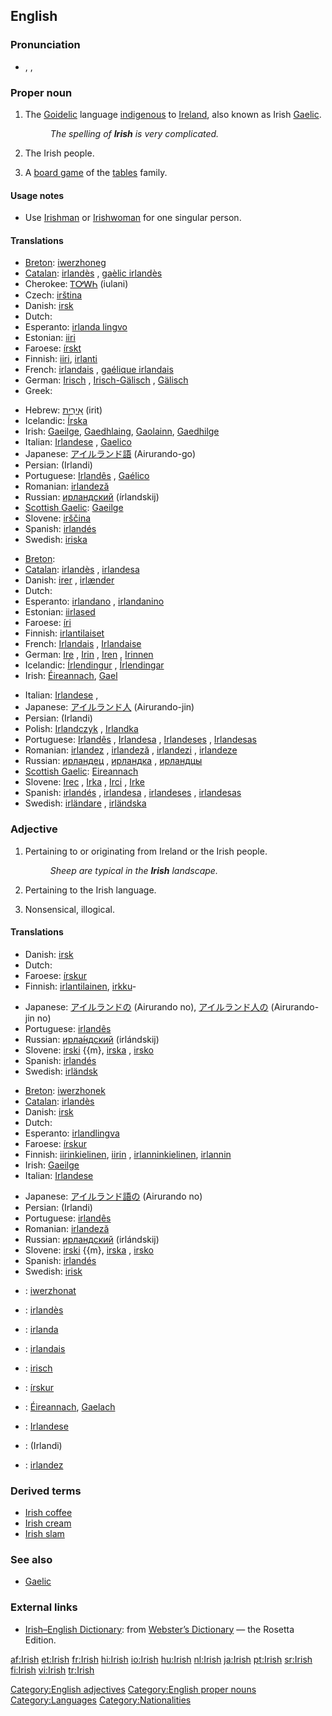 {{rfc|most translations in ‘people collectively’ only mention one person}}
{{wikipedia}}
{{interwiktionary|code=ga}}
==English==

===Pronunciation===
* {{enPR|ī'rĭsh}}, {{IPA|/ˈaɪrɪʃ/}}, {{SAMPA|/"aIrIS/}}

===Proper noun===
{{en-proper noun}}

# The [[Goidelic]] language [[indigenous]] to [[Ireland]], also known as Irish [[Gaelic]].
#: ''The spelling of '''Irish''' is very complicated.''
# {{italbrac|collectively as a plural}} The Irish people.
# A [[board game]] of the [[tables]] family.

====Usage notes====
* Use [[Irishman]] or [[Irishwoman]] for one singular person.

====Translations====
{{trans-top|the language}}
*[[Breton]]: [[iwerzhoneg]] {{m}}
*[[Catalan]]: [[irlandès]] {{m}}, [[gaèlic irlandès]] {{m}}
*Cherokee: [[ᎢᎤᎳᏂ]] (iulani)
*Czech: [[irština]] {{f}}
*Danish: [[irsk]]
*Dutch: {{t+|nl|Iers|n}}
*Esperanto: [[irlanda lingvo]]
*Estonian: [[iiri]]
*Faroese: [[írskt]] {{n}}
*Finnish: [[iiri]], [[irlanti]]
*French: [[irlandais]] {{m}}, [[gaélique irlandais]] {{m}}
*German: [[Irisch]] {{n}}, [[Irisch-Gälisch]] {{n}}, [[Gälisch]] {{n}}
*Greek: {{t+|el|ιρλανδικά|n|p|tr=irlandiká}}
{{trans-mid}}
*Hebrew: [[אירית|אִירִית]] (irit)
*Icelandic: [[Írska]]
*Irish: [[Gaeilge]], [[Gaedhlaing]], [[Gaolainn]], [[Gaedhilge]]
*Italian: [[Irlandese]] {{m}}, [[Gaelico]] {{m}}
*Japanese: [[アイルランド語]] (Airurando-go)
*Persian: {{FAchar|[[ایرلندی]]}} (Irlandi)
*Portuguese: [[Irlandês]] {{m}}, [[Gaélico]] {{m}}
*Romanian: [[irlandeză]] {{f}}
*Russian: [[ирландский]] (írlandskij) {{m}}
*[[Scottish Gaelic]]: [[Gaeilge]] {{f}}
*Slovene: [[irščina]] {{f}}
*Spanish: [[irlandés]] {{m}}
*Swedish: [[iriska]] {{c}}
{{trans-bottom}}

{{trans-top|the people}}
*[[Breton]]: {{t|br|Iwerzhoniz|p|xs=Breton}}
*[[Catalan]]: [[irlandès]] {{m}}, [[irlandesa]] {{f}}
*Danish: [[irer]] {{c}}, [[irlænder]] {{c}}
*Dutch: {{t|nl|Ieren||p}}
*Esperanto: [[irlandano]] {{m}}, [[irlandanino]] {{f}}
*Estonian: [[iirlased]]
*Faroese: [[íri]] {{m}}
*Finnish: [[irlantilainen|irlantilaiset]] {{p}}
*French: [[Irlandais]] {{m}}, [[Irlandaise]] {{f}}
*German: [[Ire]] {{m}}, [[Irin]] {{f}}, [[Iren]] {{m}} {{p}}, [[Irinnen]] {{f}} {{p}}
*Icelandic: [[Írlendingur]] {{m}}, [[Írlendingar]] {{p}}
*Irish: [[Éireannach]], [[Gael]]
{{trans-mid}}
*Italian: [[Irlandese]] {{m}}, {{f}}
*Japanese: [[アイルランド人]] (Airurando-jin)
*Persian: {{FAchar|[[ایرلندی]]}} (Irlandi)
*Polish: [[Irlandczyk]] {{m}}, [[Irlandka]] {{f}}
*Portuguese: [[Irlandês]] {{m}}, [[Irlandesa]] {{f}}, [[Irlandeses]] {{m}} {{p}}, [[Irlandesas]] {{f}} {{p}}
*Romanian: [[irlandez]] {{m}}, [[irlandeză]] {{f}}, [[irlandezi]] {{p}}, [[irlandeze]] {{f}} {{p}}
*Russian: [[ирландец]] {{m}}, [[ирландка]] {{f}}, [[ирландцы]] {{p}}
*[[Scottish Gaelic]]: [[Eireannach]] {{m}}
*Slovene: [[Irec]] {{m}}, [[Irka]] {{f}}, [[Irci]] {{p}}, [[Irke]] {{f}} {{p}}
*Spanish: [[irlandés]] {{m}}, [[irlandesa]] {{f}}, [[irlandeses]] {{m}} {{p}}, [[irlandesas]] {{f}} {{p}}
*Swedish: [[irländare]] {{mf}}, [[irländska]] {{f}}
{{trans-bottom}}

{{trans-top|board game}}
{{trans-mid}}
{{trans-bottom}}

===Adjective===
{{en-adj|-}}

# Pertaining to or originating from Ireland or the Irish people.
#: ''Sheep are typical in the '''Irish''' landscape.''
# Pertaining to the Irish language.
# {{context|derogatory|colloquial}} Nonsensical, illogical.

{{rfex|particularly the last}}

====Translations====
{{trans-top|pertaining to or originating from Ireland or the Irish people}}
*Danish: [[irsk]]
*Dutch: {{t+|nl|Iers}}
*Faroese: [[írskur]]
*Finnish: [[irlantilainen]], [[irkku]]-
{{trans-mid}}
*Japanese: [[アイルランド]]の (Airurando no), [[アイルランド人]]の (Airurando-jin no)
*Portuguese: [[irlandês]]
*Russian: [[ирландский|ирла́ндский]] (irlándskij)
*Slovene: [[irski]] {{m}, [[irska]] {{f}}, [[irsko]] {{n}}
*Spanish: [[irlandés]]
*Swedish: [[irländsk]]
{{trans-bottom}}

{{trans-top|pertaining to the language}}
*[[Breton]]: [[iwerzhonek]]
*[[Catalan]]: [[irlandès]]
*Danish: [[irsk]]
*Dutch: {{t+|nl|Iers}}
*Esperanto: [[irland]][[lingva]]
*Faroese: [[írskur]]
*Finnish: [[iiri|iirin]][[kielinen]], [[iiri|iirin]] {{italbrac|+ genitive}}, [[irlanti|irlannin]][[kielinen]], [[irlanti|irlannin]] {{italbrac|+ genitive}}
*Irish: [[Gaeilge]] {{italbrac|+ genitive}}
*Italian: [[Irlandese]]
{{trans-mid}}
*Japanese: [[アイルランド語]]の (Airurando no)
*Persian: {{FAchar|[[ایرلندی]]}} (Irlandi)
*Portuguese: [[irlandês]]
*Romanian: [[irlandeză]]
*Russian: [[ирландский]] (irlándskij)
*Slovene: [[irski]] {{m}, [[irska]] {{f}}, [[irsko]] {{n}}
*Spanish: [[irlandés]]
*Swedish: [[irisk]]
{{trans-bottom}}

{{trans-top|nonsensical}}
{{trans-mid}}
{{trans-bottom}}

{{checktrans-top}}
*{{ttbc|Breton}}: [[iwerzhonat]]
*{{ttbc|Catalan}}: [[irlandès]]
*{{ttbc|Esperanto}}: [[irlanda]]
*{{ttbc|French}}: [[irlandais]]
*{{ttbc|German}}: [[irisch]]
*{{ttbc|Icelandic}}: [[írskur]]
*{{ttbc|Irish}}: [[Éireannach]], [[Gaelach]]
{{checktrans-mid}}
*{{ttbc|Italian}}: [[Irlandese]]
*{{ttbc|Persian}}: {{FAchar|[[ایرلندی]]}} (Irlandi)
*{{ttbc|Romanian}}: [[irlandez]]
{{checktrans-bottom}}

===Derived terms===
*[[Irish coffee]]
*[[Irish cream]]
*[[Irish slam]]

===See also===
*[[Gaelic]]

===External links===
*[http://www.websters-online-dictionary.org/definition/Irish-english/ Irish–English Dictionary]: from [http://www.websters-online-dictionary.org/ Webster’s Dictionary] — the Rosetta Edition.
{{ethnologue|code=gle}}

[[Category:English adjectives]]
[[Category:English proper nouns]]
[[Category:Languages]]
[[Category:Nationalities]]

[[af:Irish]]
[[et:Irish]]
[[fr:Irish]]
[[hi:Irish]]
[[io:Irish]]
[[hu:Irish]]
[[nl:Irish]]
[[ja:Irish]]
[[pt:Irish]]
[[sr:Irish]]
[[fi:Irish]]
[[vi:Irish]]
[[tr:Irish]]